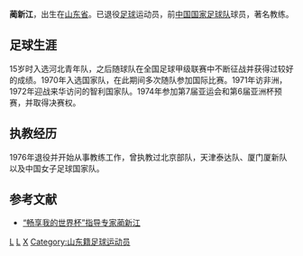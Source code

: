 {{Football manager infobox
| playername = 蔺新江
| fullname = 
| englishfullname = LIN xinjiang
| countryofbirth = {{CHN}}
| cityofbirth = [[山东省|山东省]]
| dateofbirth = 1946年8月
| position = 前卫
| currentclub = 
| youthyears = 
| youthclubs = 
| years = 1961-1966<br/>1973-1975
| clubs = 河北青年队<br/>[[天津泰达|天津队]]
| caps(goals)=
| nationalyears = 1970-1974年
| nationalteam = {{fb|CHN}}
| nationalcaps(goals)=

|}}
'''蔺新江'''{{BD|1946年|8月28日|||L}}，出生在[[山东省|山东省]]。已退役[[足球|足球]]运动员，前[[中国国家足球队|中国国家足球队]]球员，著名教练。

==足球生涯==
15岁时入选河北青年队，之后随球队在全国足球甲级联赛中不断征战并获得过较好的成绩。1970年入选国家队，在此期间多次随队参加国际比赛。1971年访非洲，1972年迎战来华访问的智利国家队。1974年参加第7届亚运会和第6届亚洲杯预赛，并取得决赛权。

==执教经历==
1976年退役并开始从事教练工作，曾执教过北京部队，天津泰达队、厦门厦新队以及中国女子足球国家队。


{{1994年甲B分类名单天津}}
{{1995年甲A分类名单天津}}
{{1996年甲A分类名单天津}}
{{1998年甲B分类名单天津}}
==参考文献==
*[http://daxue.163.com/10/0425/12/6547O3JK00914B1N.html “畅享我的世界杯”指导专家蔺新江] {{Wayback|url=http://daxue.163.com/10/0425/12/6547O3JK00914B1N.html |date=20130402064221 }}
{{DEFAULTSORT:Lin蔺}}
[[Category:中国国家足球队运动员|L]]
[[Category:山东人|L]]
[[Category:蔺姓|X]]
[[Category:山东籍足球运动员|Category:山东籍足球运动员]]